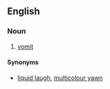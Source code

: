 ==English==

===Noun===
{{en-noun|sg=[[pavement]] [[pizza]]|-}}

# {{context|British English|humorous}} [[vomit]]

====Synonyms====
* [[liquid laugh]], [[multicolour yawn]]